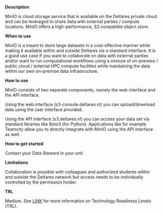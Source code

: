 **Description**

MinIO is cloud storage service that is available on the Deltares private cloud and can be leveraged to share data with external parties / compute locations. MinIO offers a high-performance, S3 compatible object store.

**When to use**

MinIO is a meant to store large datasets in a cost-effective manner while making it available within and outside Deltares via a standard interface. It is a good use case if you want to collaborate on data with external parties and/or want to run computational workflows using a mixture of on-premise / public cloud / external HPC compute facilities while maintaining the data within our own on-premise data infrastructure.

**How to use**

MinIO consists of two separate components, namely the web interface and the API interface.

Using the web interface (s3-console.deltares.nl) you can upload/download data using the user interface provided.

Using the API interface (s3.deltares.nl) you can access your data set via standard libraries like Boto3 (for Python). Applications like for example Teamcity allow you to directly integrate with MinIO using the API interface as well.

**How to get started**

Contact your Data Steward in your unit.

**Limitations**

Collaboration is possible with colleagues and authorized students within and outside the Deltares network but access needs to be individually controlled by the permission holder.

**TRL**

Medium. See [LINK](/storage-finder/trl)  for more information on Technology Readiness Levels (TRL).

